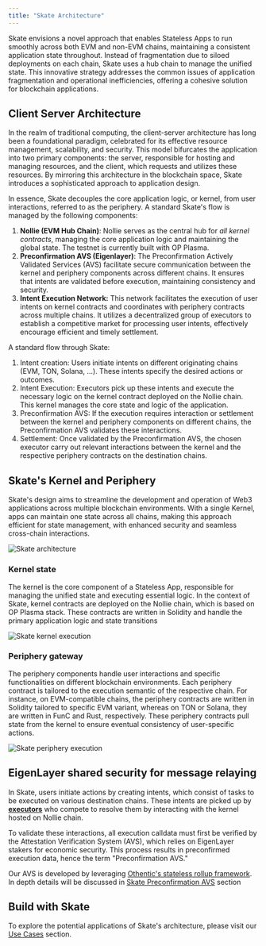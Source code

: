```yaml
---
title: "Skate Architecture"
---
```


Skate envisions a novel approach that enables Stateless Apps to run smoothly across both EVM and non-EVM chains, maintaining a consistent application state throughout. Instead of fragmentation due to siloed deployments on each chain, Skate uses a hub chain to manage the unified state. This innovative strategy addresses the common issues of application fragmentation and operational inefficiencies, offering a cohesive solution for blockchain applications.

## Client Server Architecture

In the realm of traditional computing, the client-server architecture has long been a foundational paradigm, celebrated for its effective resource management, scalability, and security. This model bifurcates the application into two primary components: the server, responsible for hosting and managing resources, and the client, which requests and utilizes these resources. By mirroring this architecture in the blockchain space, Skate introduces a sophisticated approach to application design.

In essence, Skate decouples the core application logic, or kernel, from user interactions, referred to as the periphery. A standard Skate's flow is managed by the following components:

1. __Nollie (EVM Hub Chain)__: Nollie serves as the central hub for _all kernel contracts_, managing the core application logic and maintaining the global state. The testnet is currently built with OP Plasma.
2. __Preconfirmation AVS (Eigenlayer)__: The Preconfirmation Actively Validated Services (AVS) facilitate secure communication between the kernel and periphery components across different chains. It ensures that intents are validated before execution, maintaining consistency and security.
3. __Intent Execution Network:__ This network facilitates the execution of user intents on kernel contracts and coordinates with periphery contracts across multiple chains. It utilizes a decentralized group of executors to establish a competitive market for processing user intents, effectively encourage efficient and timely settlement.

<Note>
  A standard flow through Skate:
  <ol>
    <li>
    Intent creation: Users initiate intents on different originating chains (EVM, TON, Solana, ...). These intents specify the desired actions or outcomes.
    </li>
    <li>
    Intent Execution: Executors pick up these intents and execute the necessary logic on the kernel contract deployed on the Nollie chain. This kernel manages the core state and logic of the application.
    </li>
    <li>
    Preconfirmation AVS: If the execution requires interaction or settlement between the kernel and periphery components on different chains, the Preconfirmation AVS validates these interactions.
    </li>
    <li>
    Settlement: Once validated by the Preconfirmation AVS, the chosen executor carry out relevant interactions between the kernel and the respective periphery contracts on the destination chains.
    </li>
  </ol>
</Note>

## Skate's Kernel and Periphery

Skate's design aims to streamline the development and operation of Web3 applications across multiple blockchain environments. With a single Kernel, apps can maintain one state across all chains, making this approach efficient for state management, with enhanced security and seamless cross-chain interactions.

<Frame caption="Kernel on Skate chain and App gateway on periphery chains">
  <img src="/images/architecture/skate.jpg" alt="Skate architecture" />
</Frame>

### Kernel state

The kernel is the core component of a Stateless App, responsible for managing the unified state and executing essential logic. In the context of Skate, kernel contracts are deployed on the Nollie chain, which is based on OP Plasma stack. These contracts are written in Solidity and handle the primary application logic and state transitions

<Frame caption="Kernel flow">
  <img src="/images/architecture/kernel.jpg" alt="Skate kernel execution" />
</Frame>

### Periphery gateway

The periphery components handle user interactions and specific functionalities on different blockchain environments. Each periphery contract is tailored to the execution semantic of the respective chain. For instance, on EVM-compatible chains, the periphery contracts are written in Solidity tailored to specific EVM variant, whereas on TON or Solana, they are written in FunC and Rust, respectively. These periphery contracts pull state from the kernel to ensure eventual consistency of user-specific actions.

<Frame caption="Periphery flow">
  <img src="/images/architecture/periphery.jpg" alt="Skate periphery execution" />
</Frame>

## EigenLayer shared security for message relaying

In Skate, users initiate actions by creating intents, which consist of tasks to be executed on various destination chains. These intents are picked up by __[executors](#client-server-architecture)__ who compete to resolve them by interacting with the kernel hosted on Nollie chain.

To validate these interactions, all execution calldata must first be verified by the Attestation Verification System (AVS), which relies on EigenLayer stakers for economic security. This process results in preconfirmed execution data, hence the term "Preconfirmation AVS."

Our AVS is developed by leveraging [Othentic's stateless rollup framework](https://othentic.gitbook.io/main/stateless-rollup-framework). In depth details will be discussed in [Skate Preconfirmation AVS](/architecture/avs) section

## Build with Skate

To explore the potential applications of Skate's architecture, please visit our [Use Cases](/use-cases) section.
